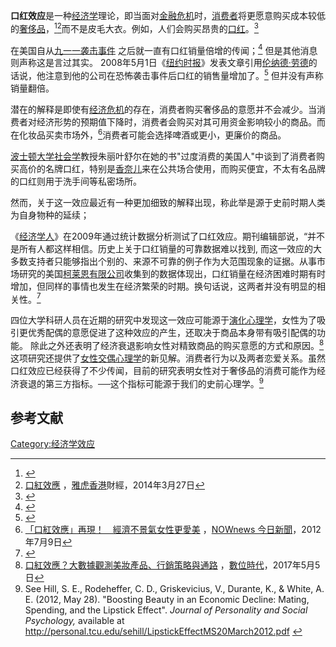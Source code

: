 {{Underlinked|date=December 2012}}
'''口红效应'''是一种[[经济学|经济学]]理论，即当面对[[金融危机|金融危机]]时，[[消费者|消费者]]将更愿意购买成本较低的[[奢侈品|奢侈品]]，<ref>{{Cite web |url=http://www.news-journal.com/hp/content/news/stories/2009/06/24/06242009_Mary_Kay.html?imw=Y |title=存档副本 |access-date=2018-04-11 |archive-url=https://web.archive.org/web/20090628191704/http://www.news-journal.com/hp/content/news/stories/2009/06/24/06242009_Mary_Kay.html?imw=Y |archive-date=2009-06-28 |dead-url=yes }}</ref><ref>[https://hk.finance.yahoo.com/blogs/raymond-so/%E5%8F%A3%E7%B4%85%E6%95%88%E6%87%89-231912543.html 口紅效應] {{Wayback|url=https://hk.finance.yahoo.com/blogs/raymond-so/%E5%8F%A3%E7%B4%85%E6%95%88%E6%87%89-231912543.html |date=20180511150130 }}，[[雅虎香港|雅虎香港]]財經，2014年3月27日</ref>而不是皮毛大衣。例如，人们会购买昂贵的[[口红|口红]]。<ref>{{cite web |url=http://everydaymoney.finance.sympatico.msn.ca/2009/04/lipstick-effect-grips-consumers.html |title=Archived copy |accessdate=2009-04-05 |deadurl=yes |archiveurl=https://web.archive.org/web/20090408122559/http://everydaymoney.finance.sympatico.msn.ca/2009/04/lipstick-effect-grips-consumers.html |archivedate=2009-04-08 |df= }}</ref>

在美国自从[[九一一袭击事件|九一一袭击事件]] 之后就一直有口红销量倍增的传闻；<ref>{{cite web|last1=EconomicTimes.IndiaTImes.com|title=The lipstick as an economic indicator|url=http://economictimes.indiatimes.com/industry/cons-products/fashion-/-cosmetics-/-jewellery/the-lipstick-as-an-economic-indicator/articleshow/3004168.cms|accessdate=16 December 2016|archive-date=2018-04-12|archive-url=https://web.archive.org/web/20180412145934/https://economictimes.indiatimes.com/industry/cons-products/fashion-/-cosmetics-/-jewellery/the-lipstick-as-an-economic-indicator/articleshow/3004168.cms|dead-url=no}}</ref>  但是其他消息{{who|date=April 2013}} 则声称这是言过其实。 2008年5月1日《[[纽约时报|纽约时报]]》发表文章引用[[伦纳德·劳德|伦纳德·劳德]]的话说，他注意到他的公司在恐怖袭击事件后口红的销售量增加了。<ref>{{cite web|url=https://www.nytimes.com/2008/05/01/fashion/01SKIN.html?pagewanted=all|title=Hard Times, but Your Lips Look Great|first1=Kayleen|last1=Schaefer|date=May 1, 2008|work=The New York Times|accessdate=Apr 10, 2013|archive-date=2018-04-12|archive-url=https://web.archive.org/web/20180412004153/https://www.nytimes.com/2008/05/01/fashion/01SKIN.html?pagewanted=all|dead-url=no}}</ref> 但并没有声称销量翻倍。

潜在的解释是即使有[[经济危机|经济危机]]的存在，消费者购买奢侈品的意愿并不会减少。当消费者对经济形势的预期值下降时，消费者会购买对其可用资金影响较小的商品。而在化妆品买卖市场外，<ref>[https://www.nownews.com/news/20120709/142961 「口紅效應」再現！　經濟不景氣女性更愛美] {{Wayback|url=https://www.nownews.com/news/20120709/142961 |date=20180511145800 }}，[[NOWnews_今日新聞|NOWnews 今日新聞]]，2012年7月9日</ref>消费者可能会选择啤酒或更小，更廉价的商品。

[[波士顿大学|波士顿大学]][[社会学|社会学]]教授朱丽叶舒尔在她的书"过度消费的美国人"中谈到了消费者购买高价的名牌口红，特别是[[香奈儿|香奈儿]]来在公共场合使用，而购买便宜，不太有名品牌的口红则用于洗手间等私密场所。

然而，关于这一效应最近有一种更加细致的解释出现，称此举是源于史前时期人类为自身物种的延续；

《[[经济学人|经济学人]]》在2009年通过统计数据分析测试了口红效应。期刊编辑部说，“并不是所有人都这样相信。历史上关于口红销量的可靠数据难以找到, 而这一效应的大多数支持者只能够指出个别的、来源不可靠的例子作为大范围现象的证据。从事市场研究的美国[[柯莱恩有限公司|柯莱恩有限公司]]收集到的数据体现出，口红销量在经济困难时期有时增加，但同样的事情也发生在经济繁荣的时期。换句话说，这两者并没有明显的相关性。<ref>{{Cite web |url=http://www.economist.com/node/12995765 |title="Cosmetics in the downturn: Lip reading", ''The Economist'', January 22, 2009. |accessdate=2018-04-11 |archive-date=2018-05-01 |archive-url=https://web.archive.org/web/20180501004537/https://www.economist.com/node/12995765 |dead-url=no }}</ref>

四位大学科研人员在近期的研究中发现这一效应可能源于[[演化心理学|演化心理学]]，女性为了吸引更优秀配偶的意愿促进了这种效应的产生，还取决于商品本身带有吸引配偶的功能。 除此之外还表明了经济衰退影响女性对精致商品的购买意愿的方式和原因。<ref>[https://www.bnext.com.tw/article/44372/big-data-of-makeup-industry 口紅效應？大數據觀測美妝產品、行銷策略與通路] {{Wayback|url=https://www.bnext.com.tw/article/44372/big-data-of-makeup-industry |date=20180511150201 }}，[[數位時代|數位時代]]，2017年5月5日</ref>这项研究还提供了[[情感_(心理學)|女性交偶心理学]]的新见解。消费者行为以及两者恋爱关系。虽然口红效应已经获得了不少传闻，目前的研究表明女性对于奢侈品的消费可能作为经济衰退的第三方指标。──这个指标可能源于我们的史前心理学。<ref>See Hill, S. E., Rodeheffer, C. D., Griskevicius, V., Durante, K., & White, A. E. (2012, May 28). "Boosting Beauty in an Economic Decline: Mating, Spending, and the Lipstick Effect". ''Journal of Personality and Social Psychology,'' available at http://personal.tcu.edu/sehill/LipstickEffectMS20March2012.pdf {{Wayback|url=http://personal.tcu.edu/sehill/LipstickEffectMS20March2012.pdf |date=20170809160902 }}</ref>

==参考文献==
<references/>

[[Category:经济学效应|Category:经济学效应]]
